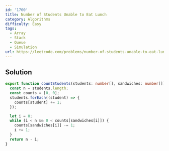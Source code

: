 ```yaml
---
id: '1700'
title: Number of Students Unable to Eat Lunch
category: Algorithms
difficulty: Easy
tags:
  - Array
  - Stack
  - Queue
  - Simulation
url: https://leetcode.com/problems/number-of-students-unable-to-eat-lunch
---
```


## Solution

```typescript showLineNumbers
export function countStudents(students: number[], sandwiches: number[]): number {
  const n = students.length;
  const counts = [0, 0];
  students.forEach((student) => {
    counts[student] += 1;
  });

  let i = 0;
  while (i < n && 0 < counts[sandwiches[i]]) {
    counts[sandwiches[i]] -= 1;
    i += 1;
  }
  return n - i;
}
```

